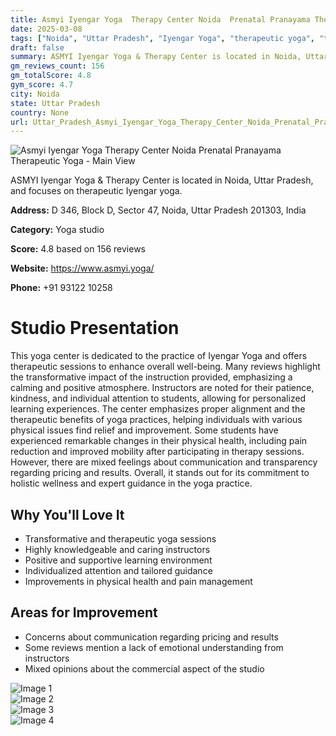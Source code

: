 ```yaml
---
title: Asmyi Iyengar Yoga  Therapy Center Noida  Prenatal Pranayama Therapeutic Yoga
date: 2025-03-08
tags: ["Noida", "Uttar Pradesh", "Iyengar Yoga", "therapeutic yoga", "therapeutic", "supportive atmosphere", "Noida"]  
draft: false
summary: ASMYI Iyengar Yoga & Therapy Center is located in Noida, Uttar Pradesh, and focuses on therapeutic Iyengar yoga.
gm_reviews_count: 156
gm_totalScore: 4.8
gym_score: 4.7
city: Noida
state: Uttar Pradesh
country: None
url: Uttar_Pradesh_Asmyi_Iyengar_Yoga_Therapy_Center_Noida_Prenatal_Pranayama_Therapeutic_Yoga
---
```


<div className="aspect-[16/9] relative my-8">
  <img 
    src="https://lh5.googleusercontent.com/p/AF1QipNsMbVvG5QBN-QO1SL-2XePw8Pg5IuXAxPNmFQQ=w1920-h1080-k-no"
    alt="Asmyi Iyengar Yoga  Therapy Center Noida  Prenatal Pranayama Therapeutic Yoga - Main View"
    className="object-cover absolute inset-0 w-full h-full rounded-lg"
  />
</div>

ASMYI Iyengar Yoga & Therapy Center is located in Noida, Uttar Pradesh, and focuses on therapeutic Iyengar yoga.

**Address:** D 346, Block D, Sector 47, Noida, Uttar Pradesh 201303, India

**Category:** Yoga studio

**Score:** 4.8 based on 156 reviews

**Website:** https://www.asmyi.yoga/

**Phone:** +91 93122 10258

# Studio Presentation

This yoga center is dedicated to the practice of Iyengar Yoga and offers therapeutic sessions to enhance overall well-being. Many reviews highlight the transformative impact of the instruction provided, emphasizing a calming and positive atmosphere. Instructors are noted for their patience, kindness, and individual attention to students, allowing for personalized learning experiences. The center emphasizes proper alignment and the therapeutic benefits of yoga practices, helping individuals with various physical issues find relief and improvement. Some students have experienced remarkable changes in their physical health, including pain reduction and improved mobility after participating in therapy sessions. However, there are mixed feelings about communication and transparency regarding pricing and results. Overall, it stands out for its commitment to holistic wellness and expert guidance in the yoga practice.

## Why You'll Love It

- Transformative and therapeutic yoga sessions
- Highly knowledgeable and caring instructors
- Positive and supportive learning environment
- Individualized attention and tailored guidance
- Improvements in physical health and pain management

## Areas for Improvement

- Concerns about communication regarding pricing and results
- Some reviews mention a lack of emotional understanding from instructors
- Mixed opinions about the commercial aspect of the studio

<div className="grid grid-cols-1 xl:grid-cols-2 gap-4 my-8">
<div className="aspect-[4/3] relative"><img src="https://lh3.googleusercontent.com/p/AF1QipMVRL6nygQ48IdO-tH5afTX6bK7069DDCuAT-sA=w1920-h1080-k-no" alt="Image 1" className="object-cover absolute inset-0 w-full h-full rounded-lg" /></div>
<div className="aspect-[4/3] relative"><img src="https://lh5.googleusercontent.com/p/AF1QipMIHc3nFH3b645mqT_Nqy5MM6CwvSHugvX44cz6=w1920-h1080-k-no" alt="Image 2" className="object-cover absolute inset-0 w-full h-full rounded-lg" /></div>
<div className="aspect-[4/3] relative"><img src="https://lh5.googleusercontent.com/p/AF1QipMHBtmk9Wql3XINpdUt2K-P-reaJgL230c7obmH=w1920-h1080-k-no" alt="Image 3" className="object-cover absolute inset-0 w-full h-full rounded-lg" /></div>
<div className="aspect-[4/3] relative"><img src="https://lh5.googleusercontent.com/p/AF1QipNmjghDJYsfaMMmP_nKgr8pPbETTbxCppCZkndC=w1920-h1080-k-no" alt="Image 4" className="object-cover absolute inset-0 w-full h-full rounded-lg" /></div>
</div>
